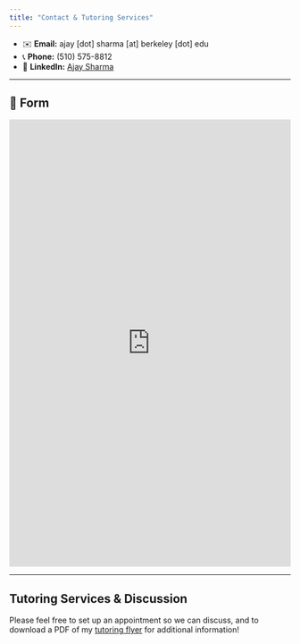 ```yaml
---
title: "Contact & Tutoring Services"
---
```


- ✉️ **Email:** ajay [dot] sharma [at] berkeley [dot] edu  
- 📞 **Phone:** (510) 575-8812  
- 🔗 **LinkedIn:** [Ajay Sharma](https://linkedin.com/in/asharma2718)

---

## 📝 Form

<iframe src="https://forms.gle/GeZmA57AJ2xswG828"
        width="100%" height="800"
        frameborder="0" marginheight="0" marginwidth="0">
  Loading…
</iframe>

---

## Tutoring Services & Discussion  
Please feel free to set up an appointment so we can discuss, and to download a PDF of my [tutoring flyer](tutoring flyer.pdf) for additional information!

<!-- Calendly inline widget begin -->
<div class="calendly-inline-widget"
     data-url="https://calendly.com/ajay-sharma-berkeley"
     style="min-width:320px;height:700px;">
</div>
<script type="text/javascript"
        src="https://assets.calendly.com/assets/external/widget.js"
        async>
</script>
<!-- Calendly inline widget end -->
